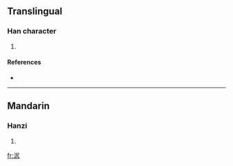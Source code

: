 ==Translingual==

===Han character===
{{Han char|rn=85|rad=水|as=05|sn=8|four=|canj=水尸大弓 (ESKN)}}

# {{defn|Han|sort=水05}}

====References====
* {{Han ref|kx=0618.020|dkj=17313|dj=1013.010|hdz=31596.010|uh=6CE6|ud=27878}}

----

==Mandarin==

===Hanzi===
{{cmn-hanzi|pin=[[jú]] ([[ju2]]), [[zhòu]] ([[zhou4]])|wg=chü<sup>2</sup>, chou<sup>4</sup>}}

# {{defn|Mandarin}}

[[fr:泦]]